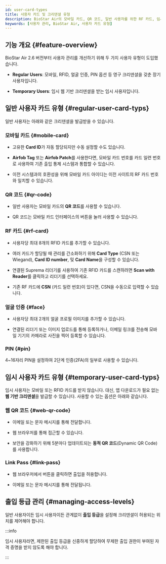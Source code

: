 ```yaml
---
id: user-card-types
title: 사용자 카드 및 크리덴셜 유형
description: BioStar Air의 모바일 카드, QR 코드, 일반 사용자를 위한 RF 카드, 임시 사용자를 위한 웹 기반 자격 증명 등 사용자 카드 유형에 대해 안내합니다.
keywords: [사용자 관리, BioStar Air, 사용자 카드 유형]
---
```



## 기능 개요 {#feature-overview}

BioStar Air 2.6 버전부터 사용자 관리를 개선하기 위해 두 가지 사용자 유형이 도입했습니다.

* **Regular Users**: 모바일, RFID, 얼굴 인증, PIN 옵션 등 영구 크리덴셜을 갖춘 장기 사용자입니다.

* **Temporary Users**: 임시 웹 기반 크리덴셜을 받는 임시 사용자입니다.

<YouTube videoId="xTxIzG-30S0" />

<CustomerNote />


## 일반 사용자 카드 유형 {#regular-user-card-typs}

일반 사용자는 아래와 같은 크리덴셜을 발급받을 수 있습니다.

### 모바일 카드 {#mobile-card}

* 고유한 **Card ID**가 자동 할당되지만 수동 설정할 수도 있습니다.

* **Airfob Tag** 또는 **Airfob Patch**를 사용한다면, 모바일 카드 번호를 카드 일련 번호로 사용하여 기존 출입 통제 시스템과 통합할 수 있습니다.

* 이전 시스템과의 호환성을 위해 모바일 카드 아이디는 이전 사이트의 RF 카드 번호와 일치할 수 있습니다.

### QR 코드 {#qr-code}

* 일반 사용자는 모바일 카드의 **QR 코드**를 사용할 수 있습니다.

* QR 코드는 모바일 카드 인터페이스의 버튼을 눌러 사용할 수 있습니다.

### RF 카드 {#rf-card}

* 사용자당 최대 8개의 RFID 카드를 추가할 수 있습니다.

* 여러 카드가 할당될 때 관리를 간소화하기 위해 **Card Type** (CSN 또는 Wiegand), **Card ID number**, 및 **Card Name**을 구성할 수 있습니다.

* 연결된 Suprema 리더기를 사용하여 기존 RFID 카드를 스캔하려면 **Scan with Reader**를 클릭하고 리더기를 선택하세요.

* 기존 RF 카드에 **CSN** (카드 일련 번호)이 있다면, CSN을 수동으로 입력할 수 있습니다.

### 얼굴 인증 {#face}

* 사용자당 최대 2개의 얼굴 프로필 이미지를 추가할 수 있습니다.

* 연결된 리더기 또는 이미지 업로드를 통해 등록하거나, 이메일 링크를 전송해 모바일 기기의 카메라로 사진을 찍어 등록할 수 있습니다.

### PIN {#pin}

4\~16자리 PIN을 설정하여 2단계 인증(2FA)의 일부로 사용할 수 있습니다.


## 임시 사용자 카드 유형 {#temporary-user-card-typs}

임시 사용자는 모바일 또는 RFID 카드를 받지 않습니다. 대신, 앱 다운로드가 필요 없는 **웹 기반 크리덴셜**을 발급할 수 있습니다. 사용할 수 있는 옵션은 아래와 같습니다.

### 웹 QR 코드 {#web-qr-code}

* 이메일 또는 문자 메시지를 통해 전달합니다.

* 웹 브라우저를 통해 접근할 수 있습니다.

* 보안을 강화하기 위해 5분마다 업데이트되는 **동적 QR 코드**(Dynamic QR Code)를 사용합니다.

### Link Pass {#link-pass}

* 웹 브라우저에서 버튼을 클릭하면 출입을 허용합니다.

* 이메일 또는 문자 메시지를 통해 전달됩니다.


## 출입 등급 관리 {#managing-access-levels}

일반 사용자이든 임시 사용자이든 관계없이 **출입 등급**을 설정해 크리덴셜이 허용되는 위치를 제어해야 합니다.

:::info

임시 사용자라면, 제한된 출입 등급을 신중하게 할당하여 무제한 출입 권한이 부여된 자격 증명을 받지 않도록 해야 합니다.

:::